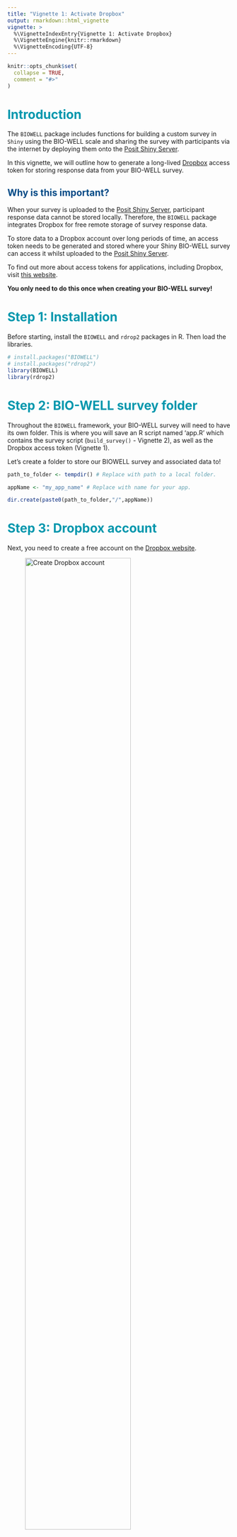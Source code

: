 ```yaml
---
title: "Vignette 1: Activate Dropbox"
output: rmarkdown::html_vignette
vignette: >
  %\VignetteIndexEntry{Vignette 1: Activate Dropbox}
  %\VignetteEngine{knitr::rmarkdown}
  %\VignetteEncoding{UTF-8}
---
```


```r
knitr::opts_chunk$set(
  collapse = TRUE,
  comment = "#>"
)
```

# <span style="color:#0097AD;">Introduction </span>

The `BIOWELL` package includes functions for building a custom survey in `Shiny`
using the BIO-WELL scale and sharing the survey with
participants via the internet by deploying them onto the [Posit Shiny Server](https://posit.co/products/open-source/shinyserver/).

In this vignette, we will outline how to generate a long-lived
[Dropbox](https://www.dropbox.com/) access token for storing response data from
your BIO-WELL survey.

## <span style="color:#004A86;">Why is this important?</span>

When your survey is uploaded to the [Posit Shiny
Server](https://posit.co/products/open-source/shinyserver/), participant
response data cannot be stored locally. Therefore, the `BIOWELL` package
integrates Dropbox for free remote storage of survey response data.

To store data to a Dropbox account over long periods of time, an access token
needs to be generated and stored where your Shiny BIO-WELL survey can access it
whilst uploaded to the [Posit Shiny Server](https://posit.co/products/open-source/shinyserver/).

To find out more about access tokens for applications, including Dropbox, visit [this website](https://www.oauth.com/oauth2-servers/access-tokens/).

**You only need to do this once when creating your BIO-WELL survey!** 

# <span style="color:#0097AD;">Step 1: Installation</span>

Before starting, install the `BIOWELL` and `rdrop2` packages in R. Then load the
libraries.

```r
# install.packages("BIOWELL")
# install.packages("rdrop2")
library(BIOWELL)
library(rdrop2)
```

# <span style="color:#0097AD;">Step 2: BIO-WELL survey folder </span>

Throughout the `BIOWELL` framework, your BIO-WELL survey will need to have its
own folder. This is where you will save an R script named 'app.R' which
contains the survey script (`build_survey()` - Vignette 2), as well as the
Dropbox access token (Vignette 1).

Let's create a folder to store our BIOWELL survey and associated data to!

```r
path_to_folder <- tempdir() # Replace with path to a local folder. 

appName <- "my_app_name" # Replace with name for your app. 

dir.create(paste0(path_to_folder,"/",appName)) 
```

# <span style="color:#0097AD;">Step 3: Dropbox account</span>

Next, you need to create a free account on the [Dropbox website](https://www.dropbox.com/).

![Create Dropbox account](https://raw.githubusercontent.com/r-a-dobson/BIO-WELL/main/man/V1/V1_0.png){width=75%}

# <span style="color:#0097AD;">Step 4: Dropbox App</span>

To save your survey data into, you now need to create a [Dropbox app](https://www.dropbox.com/developers/apps/create?_tk=pilot_lp&_ad=ctabtn1&_camp=create) within your Dropbox account. 

Here you should:

* Select "scoped access"

* Select "app folder"

* Choose a name for your app 

![Create Dropbox App](https://raw.githubusercontent.com/r-a-dobson/BIO-WELL/main/man/V1/V1_1.png){width=75%}

# <span style="color:#0097AD;">Step 5: Dropbox App set-up</span>

Now you can access your [Dropbox App Console](https://www.dropbox.com/developers/apps?_tk=pilot_lp&_ad=topbar4&_camp=myapps).

Scroll down to OAUTH2: Redirect URIs and add http://localhost:1410/

![Add redirect URI](https://raw.githubusercontent.com/r-a-dobson/BIO-WELL/main/man/V1/V1_2.png){width=75%}

Then, go to the Permissions tab and tick the relevant boxes. You need to give
the app permission to read and write files.

![Add Dropbox App permissions](https://raw.githubusercontent.com/r-a-dobson/BIO-WELL/main/man/V1/V1_3.png){width=75%}

Return back to the app's Settings tab, and scroll down to reveal your app's key
and secret. This is required for activating the access token! Remember to never
share your app's key and secret.

[Get Dropbox name, key and secret](https://raw.githubusercontent.com/r-a-dobson/BIO-WELL/main/man/V1/V1_4.png){width=75%}


Let's save our Dropbox App details in the R environment. 

```r
Dropbox_App_Name <- "my_app_name" # Replace with your Dropbox App name. 

Dropbox_App_Key <- "string-of-letters-and-numbers" # Replace with your Dropbox App key.  

Dropbox_App_Secret <- "string-of-letters-and-numbers" # Replace with your Dropbox App secret. 
```


# <span style="color:#0097AD;">Step 6: Activate Dropbox access token</span>

Now you have all the details needed to generate the Dropbox access token. Run
the code below. This will open a window in your browser to authenticate the
token. 

**Remember to provide the function with the path to the BIO-WELL survey folder (`BW_app_path`) that
you created in Step 1 of the vignette.**

```r
activate_dropbox(Dropbox_App_Name = Dropbox_App_Name,
                 Dropbox_App_Key = Dropbox_App_Key,
                 Dropbox_App_Secret = Dropbox_App_Secret,
                 BW_app_path = paste0(path_to_folder,"/",appName))
```

![Authenticate Dropbox access token](https://raw.githubusercontent.com/r-a-dobson/BIO-WELL/main/man/V1/V1_5.png){width=75%}

Once you have authenticated the token, the token will be saved in a ".secrets"
folder within your BIO-WELL survey directory.

When you upload your BIO-WELL survey to the Shiny servers, it will now be able
to remotely store survey responses to your Dropbox App folder. These data can be
retrieved using the `BIOWELL` package's `download_data()` function.


